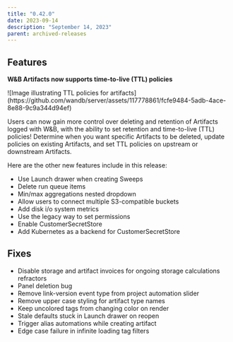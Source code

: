 ```yaml
---
title: "0.42.0"
date: 2023-09-14
description: "September 14, 2023"
parent: archived-releases
---
```



<Danger>
<Text/>
</Danger>

## Features

**********W&B Artifacts now supports time-to-live (TTL) policies********** 

<Frame>
![Image illustrating TTL policies for artifacts](https://github.com/wandb/server/assets/117778861/fcfe9484-5adb-4ace-8e88-9c9a344d94ef)
</Frame>

Users can now gain more control over deleting and retention of Artifacts logged with W&B, with the ability to set retention and time-to-live (TTL) policies! Determine when you want specific Artifacts to be deleted, update policies on existing Artifacts, and set TTL policies on upstream or downstream Artifacts. 

Here are the other new features include in this release: 

- Use Launch drawer when creating Sweeps 
- Delete run queue items
- Min/max aggregations nested dropdown
- Allow users to connect multiple S3-compatible buckets
- Add disk i/o system metrics 
- Use the legacy way to set permissions
- Enable CustomerSecretStore 
- Add Kubernetes as a backend for CustomerSecretStore

## Fixes
- Disable storage and artifact invoices for ongoing storage calculations refractors
- Panel deletion bug
- Remove link-version event type from project automation slider 
- Remove upper case styling for artifact type names
- Keep uncolored tags from changing color on render
- Stale defaults stuck in Launch drawer on reopen
- Trigger alias automations while creating artifact 
- Edge case failure in infinite loading tag filters
